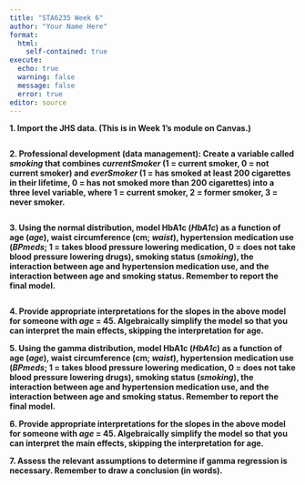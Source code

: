```yaml
---
title: "STA6235 Week 6"
author: "Your Name Here"
format: 
  html:
    self-contained: true
execute:
  echo: true
  warning: false
  message: false
  error: true
editor: source
---
```


**1. Import the JHS data. (This is in Week 1's module on Canvas.)**

```r

```

**2. Professional development (data management): Create a variable called *smoking* that combines *currentSmoker* (1 = current smoker, 0 = not current smoker) and *everSmoker* (1 = has smoked at least 200 cigarettes in their lifetime, 0 = has not smoked more than 200 cigarettes) into a three level variable, where 1 = current smoker, 2 = former smoker, 3 = never smoker.**

```r

```

**3. Using the normal distribution, model HbA1c (*HbA1c*) as a function of age (*age*), waist circumference (cm; *waist*), hypertension medication use (*BPmeds*; 1 = takes blood pressure lowering medication, 0 = does not take blood pressure lowering drugs), smoking status (*smoking*), the interaction between age and hypertension medication use, and the interaction between age and smoking status. Remember to report the final model.**

```r

```

**4. Provide appropriate interpretations for the slopes in the above model for someone with *age* = 45. Algebraically simplify the model so that you can interpret the main effects, skipping the interpretation for age.**



**5. Using the gamma distribution, model HbA1c (*HbA1c*) as a function of age (*age*), waist circumference (cm; *waist*), hypertension medication use (*BPmeds*; 1 = takes blood pressure lowering medication, 0 = does not take blood pressure lowering drugs), smoking status (*smoking*), the interaction between age and hypertension medication use, and the interaction between age and smoking status. Remember to report the final model.**



**6. Provide appropriate interpretations for the slopes in the above model for someone with *age* = 45. Algebraically simplify the model so that you can interpret the main effects, skipping the interpretation for age.**



**7. Assess the relevant assumptions to determine if gamma regression is necessary. Remember to draw a conclusion (in words).**

```r

```





